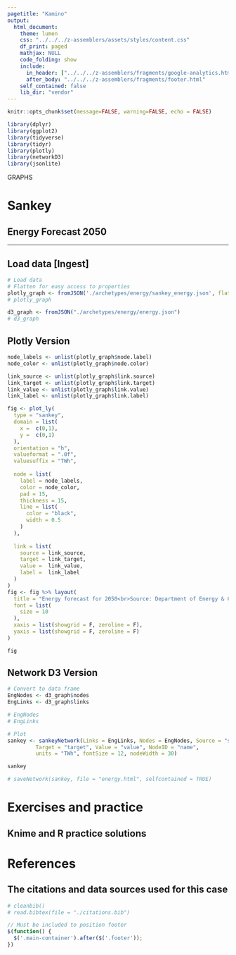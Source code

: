 ```yaml
---
pagetitle: "Kamino"
output:
  html_document:
    theme: lumen
    css: "../../../z-assemblers/assets/styles/content.css"
    df_print: paged
    mathjax: NULL
    code_folding: show
    include:
      in_header: ["../../../z-assemblers/fragments/google-analytics.html", "../../../z-assemblers/fragments/header.html"]
      after_body: "../../../z-assemblers/fragments/footer.html"
    self_contained: false
    lib_dir: "vendor"
---
```


```r
knitr::opts_chunk$set(message=FALSE, warning=FALSE, echo = FALSE)

library(dplyr)
library(ggplot2)
library(tidyverse)
library(tidyr)
library(plotly)
library(networkD3)
library(jsonlite)
```

<div class="activity">
GRAPHS  
</div>

# Sankey
## Energy Forecast 2050

***

## Load data [Ingest]

```r

# Load data
# Flatten for easy access to properties
plotly_graph <- fromJSON('./archetypes/energy/sankey_energy.json', flatten = TRUE)[[1]]
# plotly_graph

d3_graph <- fromJSON("./archetypes/energy/energy.json")
# d3_graph

```


## Plotly Version


```r

node_labels <- unlist(plotly_graph$node.label)
node_color <- unlist(plotly_graph$node.color)

link_source <- unlist(plotly_graph$link.source)
link_target <- unlist(plotly_graph$link.target)
link_value <- unlist(plotly_graph$link.value)
link_label <- unlist(plotly_graph$link.label)

fig <- plot_ly(
  type = "sankey",
  domain = list(
    x =  c(0,1),
    y =  c(0,1)
  ),
  orientation = "h",
  valueformat = ".0f",
  valuesuffix = "TWh",
  
  node = list(
    label = node_labels,
    color = node_color,
    pad = 15,
    thickness = 15,
    line = list(
      color = "black",
      width = 0.5
    )
  ),
  
  link = list(
    source = link_source,
    target = link_target,
    value =  link_value,
    label =  link_label
  )
) 
fig <- fig %>% layout(
  title = "Energy forecast for 2050<br>Source: Department of Energy & Climate Change, Tom Counsell via Mike Bostock",
  font = list(
    size = 10
  ),
  xaxis = list(showgrid = F, zeroline = F),
  yaxis = list(showgrid = F, zeroline = F)
)

fig

```


## Network D3 Version


```r

# Convert to data frame
EngNodes <- d3_graph$nodes
EngLinks <- d3_graph$links

# EngNodes
# EngLinks

# Plot
sankey <- sankeyNetwork(Links = EngLinks, Nodes = EngNodes, Source = "source",
         Target = "target", Value = "value", NodeID = "name",
         units = "TWh", fontSize = 12, nodeWidth = 30)

sankey

# saveNetwork(sankey, file = "energy.html", selfcontained = TRUE)

```


# Exercises and practice
## Knime and R practice solutions



# References
## The citations and data sources used for this case


```r

# cleanbib()
# read.bibtex(file = "./citations.bib")

```


```js

// Must be included to position footer
$(function() {
  $('.main-container').after($('.footer'));
})

```




